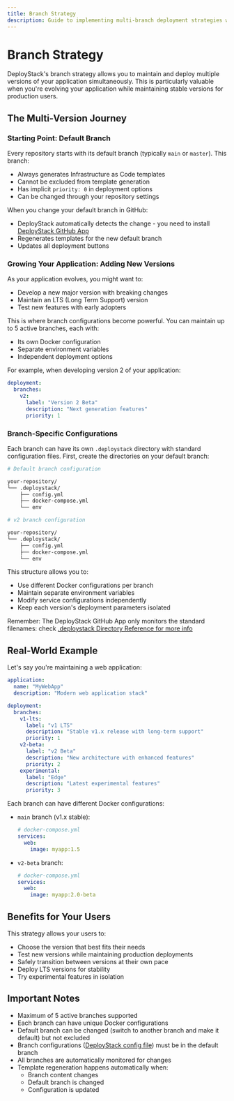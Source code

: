 ```yaml
---
title: Branch Strategy
description: Guide to implementing multi-branch deployment strategies with DeployStack, enabling version-specific deployments and automated template management.
---
```


# Branch Strategy

DeployStack's branch strategy allows you to maintain and deploy multiple versions of your application simultaneously. This is particularly valuable when you're evolving your application while maintaining stable versions for production users.

## The Multi-Version Journey

### Starting Point: Default Branch

Every repository starts with its default branch (typically `main` or `master`). This branch:

- Always generates Infrastructure as Code templates
- Cannot be excluded from template generation
- Has implicit `priority: 0` in deployment options
- Can be changed through your repository settings

When you change your default branch in GitHub:

- DeployStack automatically detects the change - you need to install [DeployStack GitHub App](/docs/deploystack/github-application)
- Regenerates templates for the new default branch
- Updates all deployment buttons

### Growing Your Application: Adding New Versions

As your application evolves, you might want to:

- Develop a new major version with breaking changes
- Maintain an LTS (Long Term Support) version
- Test new features with early adopters

This is where branch configurations become powerful. You can maintain up to 5 active branches, each with:

- Its own Docker configuration
- Separate environment variables
- Independent deployment options

For example, when developing version 2 of your application:

```yaml
deployment:
  branches:
    v2:
      label: "Version 2 Beta"
      description: "Next generation features"
      priority: 1
```

### Branch-Specific Configurations

Each branch can have its own `.deploystack` directory with standard configuration files. First, create the directories on your default branch:

```bash
# Default branch configuration

your-repository/
└── .deploystack/
    ├── config.yml
    ├── docker-compose.yml
    └── env
```

```bash
# v2 branch configuration

your-repository/
└── .deploystack/
    ├── config.yml
    ├── docker-compose.yml
    └── env
```

This structure allows you to:

- Use different Docker configurations per branch
- Maintain separate environment variables
- Modify service configurations independently
- Keep each version's deployment parameters isolated

Remember: The DeployStack GitHub App only monitors the standard filenames: check [.deploystack Directory Reference for more info](/docs/deploystack/deploystack-configuration-directory)

## Real-World Example

Let's say you're maintaining a web application:

```yaml
application:
  name: "MyWebApp"
  description: "Modern web application stack"

deployment:
  branches:
    v1-lts:
      label: "v1 LTS"
      description: "Stable v1.x release with long-term support"
      priority: 1
    v2-beta:
      label: "v2 Beta"
      description: "New architecture with enhanced features"
      priority: 2
    experimental:
      label: "Edge"
      description: "Latest experimental features"
      priority: 3
```

Each branch can have different Docker configurations:

- `main` branch (v1.x stable):

  ```yaml
  # docker-compose.yml
  services:
    web:
      image: myapp:1.5
  ```

- `v2-beta` branch:

  ```yaml
  # docker-compose.yml
  services:
    web:
      image: myapp:2.0-beta
  ```

## Benefits for Your Users

This strategy allows your users to:

- Choose the version that best fits their needs
- Test new versions while maintaining production deployments
- Safely transition between versions at their own pace
- Deploy LTS versions for stability
- Try experimental features in isolation

## Important Notes

- Maximum of 5 active branches supported
- Each branch can have unique Docker configurations
- Default branch can be changed (switch to another branch and make it default) but not excluded
- Branch configurations ([DeployStack config file](/docs/deploystack/deploystack-config-file)) must be in the default branch
- All branches are automatically monitored for changes
- Template regeneration happens automatically when:
  - Branch content changes
  - Default branch is changed
  - Configuration is updated
